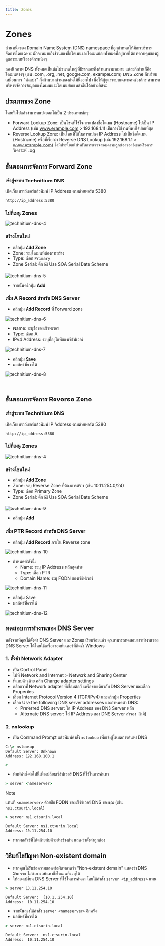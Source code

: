```yaml
---
title: Zones
---
```



# Zones

ส่วนหนึ่งของ Domain Name System (DNS) namespace ที่ถูกกำหนดให้มีการบริหารจัดการโดยเฉพาะ มักจะหมายถึงส่วนของชื่อโดเมนและโดเมนย่อยทั้งหมดที่อยู่ภายใต้การควบคุมของผู้ดูแลระบบหรือองค์กรหนึ่งๆ

ลองนึกภาพ DNS ทั้งหมดเป็นต้นไม้ขนาดใหญ่ที่มีรากและกิ่งก้านสาขามากมาย แต่ละกิ่งก้านก็คือโดเมนต่างๆ (เช่น .com, .org, .net, google.com, example.com) DNS Zone ก็เปรียบเสมือนการ "ตัดแบ่ง" กิ่งก้านบางส่วนของต้นไม้นี้ออกไป เพื่อให้ผู้ดูแลระบบเฉพาะคน/องค์กร สามารถบริหารจัดการข้อมูลของโดเมนและโดเมนย่อยเหล่านั้นได้อย่างอิสระ

## ประเภทของ Zone

โดยทั่วไปแล้วสามารถแบ่งออกได้เป็น 2 ประเภทหลักๆ:

- Forward Lookup Zone: เป็นโซนที่ใช้ในการแปลงชื่อโดเมน (Hostname) ไปเป็น IP Address (เช่น www.example.com > 192.168.1.1) เป็นการใช้งานที่พบได้บ่อยที่สุด
- Reverse Lookup Zone: เป็นโซนที่ใช้ในการแปลง IP Address ไปเป็นชื่อโดเมน (Hostname) หรือที่เรียกว่า Reverse DNS Lookup (เช่น 192.168.1.1 > www.example.com) ซึ่งมีประโยชน์สำหรับการตรวจสอบความถูกต้องของอีเมลหรือการวิเคราะห์ Log

## ขั้นตอนการจัดการ Forward Zone

<Steps>

### เข้าสู่ระบบ Technitium DNS

เปิดเว็บเบราว์เซอร์แล้วพิมพ์ IP Address ตามด้วยพอร์ต 5380

```
http://ip_address:5380
```

### ไปที่เมนู Zones

![technitium-dns-4](/images/technitium/dns-4.png)

### สร้างโซนใหม่

- คลิกปุ่ม **Add Zone**
- Zone: ระบุโดเมนที่ต้องการสร้าง
- Type: เลือก `Primary`
- Zone Serial: ติ๊ก ☑️ Use SOA Serial Date Scheme

![technitium-dns-5](/images/technitium/dns-5.png)

- จากนั้นคลิกปุ่ม **Add**

### เพิ่ม A Record สำหรับ DNS Server

- คลิกปุ่ม **Add Record** ที่ Forward zone

![technitium-dns-6](/images/technitium/dns-6.png)

- Name: ระบุชื่อของเซิร์ฟเวอร์
- Type: เลือก A
- IPv4 Address: ระบุที่อยู่ไอพีของเซิร์ฟเวอร์

![technitium-dns-7](/images/technitium/dns-7.png)

- คลิกปุ่ม **Save**
- ผลลัพธ์ที่ควรได้

![technitium-dns-8](/images/technitium/dns-8.png)

</Steps>

<br/>

## ขั้นตอนการจัดการ Reverse Zone

<Steps>

### เข้าสู่ระบบ Technitium DNS

เปิดเว็บเบราว์เซอร์แล้วพิมพ์ IP Address ตามด้วยพอร์ต 5380

```
http://ip_address:5380
```

### ไปที่เมนู Zones

![technitium-dns-4](/images/technitium/dns-4.png)

### สร้างโซนใหม่

- คลิกปุ่ม **Add Zone**
- Zone: ระบุ Reverse Zone ที่ต้องการสร้าง (เช่น 10.11.254.0/24)
- Type: เลือก Primary Zone
- Zone Serial: ติ๊ก ☑️ Use SOA Serial Date Scheme

![technitium-dns-9](/images/technitium/dns-9.png)

- คลิกปุ่ม **Add**

### เพิ่ม PTR Record สำหรับ DNS Server

- คลิกปุ่ม **Add Record** ภายใน Reverse zone

![technitium-dns-10](/images/technitium/dns-10.png)

- กำหนดค่าดังนี้:
   - Name: ระบุ IP Address หลักสุดท้าย
   - Type: เลือก PTR
   - Domain Name: ระบุ FQDN ของเซิร์ฟเวอร์

![technitium-dns-11](/images/technitium/dns-11.png)

- คลิกปุ่ม Save
- ผลลัพธ์ที่ควรได้

![technitium-dns-12](/images/technitium/dns-12.png)

</Steps>

## ทดสอบการทำงานของ DNS Server

หลังจากที่คุณได้ตั้งค่า DNS Server และ Zones เรียบร้อยแล้ว คุณสามารถทดสอบการทำงานของ DNS Server ได้โดยใช้เครื่องคอมพิวเตอร์ที่ติดตั้ง Windows

### 1\. ตั้งค่า Network Adapter

- เปิด Control Panel
- ไปที่ Network and Internet \> Network and Sharing Center
- ที่แถบด้านซ้าย คลิก Change adapter settings
- คลิกขวาที่ Network adapter ที่เชื่อมต่อกับเครือข่ายเดียวกับ DNS Server และเลือก Properties
- เลือก Internet Protocol Version 4 (TCP/IPv4) และคลิกปุ่ม Properties
- เลือก Use the following DNS server addresses และกำหนดค่า DNS:
   - Preferred DNS server: ใส่ IP Address ของ DNS Server หลัก
   - Alternate DNS server: ใส่ IP Address ของ DNS Server สำรอง (ถ้ามี)

### 2\. nslookup

- เปิด Command Prompt แล้วพิมพ์คำสั่ง `nslookup` เพื่อเข้าสู่โหมดการค้นหา DNS

```cmd
C:\> nslookup
Default Server: Unknown
Address: 192.168.100.1

>
```

- พิมพ์คำสั่งต่อไปนี้เพื่อเปลี่ยนเซิร์ฟเวอร์ DNS ที่ใช้ในการค้นหา

```cmd
> server <nameserver>
```

> [!NOTE]
>
> แทนที่ `<nameserver>` ด้วยชื่อ FQDN ของเซิร์ฟเวอร์ DNS ของคุณ (เช่น `ns1.ctsurin.local`)

```cmd
> server ns1.ctsurin.local

Default Server: ns1.ctsurin.local
Address: 10.11.254.10
```

- หากผลลัพธ์ที่ได้คล้ายกับตัวอย่างข้างต้น แสดงว่าตั้งค่าถูกต้อง

## วิธีแก้ไขปัญหา Non-existent domain

- หากคุณได้รับข้อความแสดงข้อผิดพลาดว่า "Non-existent domain" แสดงว่า DNS Server ไม่สามารถค้นหาชื่อโดเมนที่ระบุได้
- ให้ลองเปลี่ยน DNS Server ที่ใช้ในการค้นหา โดยใช้คำสั่ง `server <ip_address>` แทน

```cmd
> server 10.11.254.10

Default Server:  [10.11.254.10]
Address:  10.11.254.10
```

- จากนั้นลองใช้คำสั่ง `server <nameserver>` อีกครั้ง
- ผลลัพธ์ที่ควรได้

```cmd
> server ns1.ctsurin.local

Default Server:  ns1.ctsurin.local
Address:  10.11.254.10
```